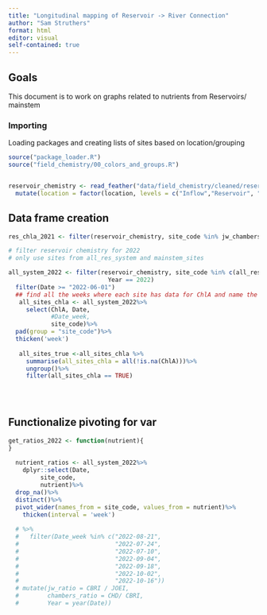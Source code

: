 ```yaml
---
title: "Longitudinal mapping of Reservoir -> River Connection"
author: "Sam Struthers"
format: html
editor: visual
self-contained: true
---
```


## Goals

This document is to work on graphs related to nutrients from Reservoirs/ mainstem

### Importing

Loading packages and creating lists of sites based on location/grouping

```r
source("package_loader.R")
source("field_chemistry/00_colors_and_groups.R")


reservoir_chemistry <- read_feather("data/field_chemistry/cleaned/reservoir_chem_2021_2022.feather")%>%
  mutate(location = factor(location, levels = c("Inflow","Reservoir", "Outflow", "Stream", "Mainstem")))


```

## Data frame creation

```r


res_chla_2021 <- filter(reservoir_chemistry, site_code %in% jw_chambers_complex & Year == 2021)

# filter reservoir chemistry for 2022
# only use sites from all_res_system and mainstem_sites

all_system_2022 <- filter(reservoir_chemistry, site_code %in% c(all_res_system, mainstem_sites) & 
                            Year == 2022)
  filter(Date >= "2022-06-01")
  ## find all the weeks where each site has data for ChlA and name the column all_sites_chla, make it true if all the sites are present
   all_sites_chla <- all_system_2022%>%
     select(ChlA, Date, 
            #Date_week, 
            site_code)%>%
  pad(group = "site_code")%>% 
  thicken('week')
   
   all_sites_true <-all_sites_chla %>%
     summarise(all_sites_chla = all(!is.na(ChlA)))%>%
     ungroup()%>%
     filter(all_sites_chla == TRUE)
     

 

```

## Functionalize pivoting for var

```r

get_ratios_2022 <- function(nutrient){
}
  
  nutrient_ratios <- all_system_2022%>%
    dplyr::select(Date,
         site_code,
         nutrient)%>%
  drop_na()%>%
  distinct()%>%
  pivot_wider(names_from = site_code, values_from = nutrient)%>%
    thicken(interval = 'week')
  
  # %>%
  #   filter(Date_week %in% c("2022-08-21",
  #                           "2022-07-24",
  #                           "2022-07-10", 
  #                           "2022-09-04", 
  #                           "2022-09-18",
  #                           "2022-10-02", 
  #                           "2022-10-16"))
  # mutate(jw_ratio = CBRI / JOEI,
  #        chambers_ratio = CHD/ CBRI, 
  #        Year = year(Date))



```

